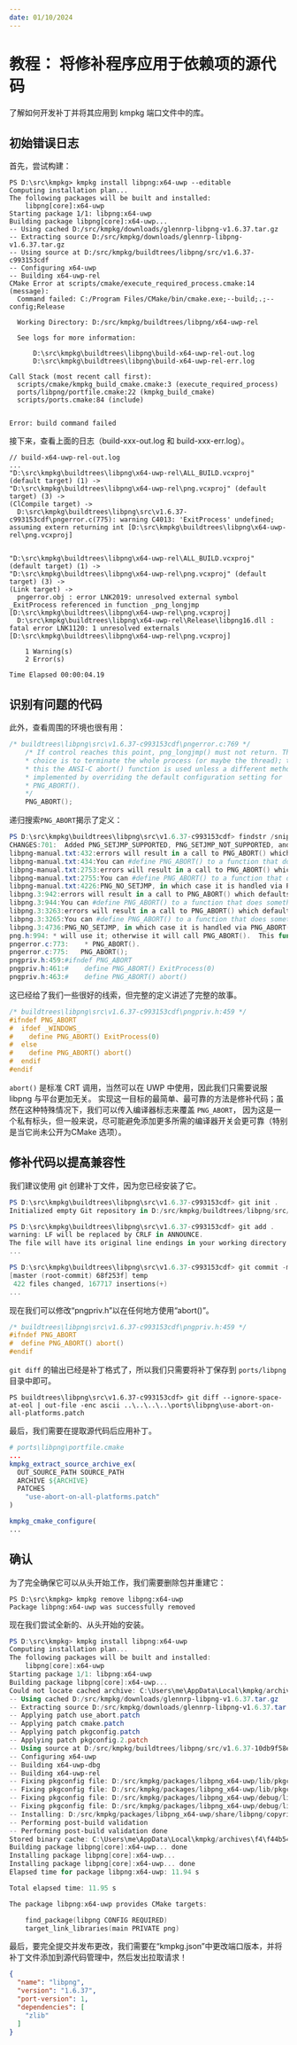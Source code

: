 ```yaml
---
date: 01/10/2024
---
```

# 教程： 将修补程序应用于依赖项的源代码

了解如何开发补丁并将其应用到 kmpkg 端口文件中的库。

## 初始错误日志

首先，尝试构建：

```shell
PS D:\src\kmpkg> kmpkg install libpng:x64-uwp --editable
Computing installation plan...
The following packages will be built and installed:
    libpng[core]:x64-uwp
Starting package 1/1: libpng:x64-uwp
Building package libpng[core]:x64-uwp...
-- Using cached D:/src/kmpkg/downloads/glennrp-libpng-v1.6.37.tar.gz
-- Extracting source D:/src/kmpkg/downloads/glennrp-libpng-v1.6.37.tar.gz
-- Using source at D:/src/kmpkg/buildtrees/libpng/src/v1.6.37-c993153cdf
-- Configuring x64-uwp
-- Building x64-uwp-rel
CMake Error at scripts/cmake/execute_required_process.cmake:14 (message):
  Command failed: C:/Program Files/CMake/bin/cmake.exe;--build;.;--config;Release

  Working Directory: D:/src/kmpkg/buildtrees/libpng/x64-uwp-rel

  See logs for more information:

      D:\src\kmpkg\buildtrees\libpng\build-x64-uwp-rel-out.log
      D:\src\kmpkg\buildtrees\libpng\build-x64-uwp-rel-err.log

Call Stack (most recent call first):
  scripts/cmake/kmpkg_build_cmake.cmake:3 (execute_required_process)
  ports/libpng/portfile.cmake:22 (kmpkg_build_cmake)
  scripts/ports.cmake:84 (include)


Error: build command failed
```

接下来，查看上面的日志（build-xxx-out.log 和 build-xxx-err.log）。

```console
// build-x64-uwp-rel-out.log
...
"D:\src\kmpkg\buildtrees\libpng\x64-uwp-rel\ALL_BUILD.vcxproj" (default target) (1) ->
"D:\src\kmpkg\buildtrees\libpng\x64-uwp-rel\png.vcxproj" (default target) (3) ->
(ClCompile target) -> 
  D:\src\kmpkg\buildtrees\libpng\src\v1.6.37-c993153cdf\pngerror.c(775): warning C4013: 'ExitProcess' undefined; assuming extern returning int [D:\src\kmpkg\buildtrees\libpng\x64-uwp-rel\png.vcxproj]


"D:\src\kmpkg\buildtrees\libpng\x64-uwp-rel\ALL_BUILD.vcxproj" (default target) (1) ->
"D:\src\kmpkg\buildtrees\libpng\x64-uwp-rel\png.vcxproj" (default target) (3) ->
(Link target) -> 
  pngerror.obj : error LNK2019: unresolved external symbol _ExitProcess referenced in function _png_longjmp [D:\src\kmpkg\buildtrees\libpng\x64-uwp-rel\png.vcxproj]
  D:\src\kmpkg\buildtrees\libpng\x64-uwp-rel\Release\libpng16.dll : fatal error LNK1120: 1 unresolved externals [D:\src\kmpkg\buildtrees\libpng\x64-uwp-rel\png.vcxproj]

    1 Warning(s)
    2 Error(s)

Time Elapsed 00:00:04.19
```

## 识别有问题的代码

此外，查看周围的环境也很有用：

```c
/* buildtrees\libpng\src\v1.6.37-c993153cdf\pngerror.c:769 */
    /* If control reaches this point, png_longjmp() must not return. The only
    * choice is to terminate the whole process (or maybe the thread); to do
    * this the ANSI-C abort() function is used unless a different method is
    * implemented by overriding the default configuration setting for
    * PNG_ABORT().
    */
    PNG_ABORT();
```

递归搜索`PNG_ABORT`揭示了定义：

```powershell
PS D:\src\kmpkg\buildtrees\libpng\src\v1.6.37-c993153cdf> findstr /snipl "PNG_ABORT" *
CHANGES:701:  Added PNG_SETJMP_SUPPORTED, PNG_SETJMP_NOT_SUPPORTED, and PNG_ABORT() macros
libpng-manual.txt:432:errors will result in a call to PNG_ABORT() which defaults to abort().
libpng-manual.txt:434:You can #define PNG_ABORT() to a function that does something
libpng-manual.txt:2753:errors will result in a call to PNG_ABORT() which defaults to abort().
libpng-manual.txt:2755:You can #define PNG_ABORT() to a function that does something
libpng-manual.txt:4226:PNG_NO_SETJMP, in which case it is handled via PNG_ABORT()),
libpng.3:942:errors will result in a call to PNG_ABORT() which defaults to abort().
libpng.3:944:You can #define PNG_ABORT() to a function that does something
libpng.3:3263:errors will result in a call to PNG_ABORT() which defaults to abort().
libpng.3:3265:You can #define PNG_ABORT() to a function that does something
libpng.3:4736:PNG_NO_SETJMP, in which case it is handled via PNG_ABORT()),
png.h:994: * will use it; otherwise it will call PNG_ABORT().  This function was
pngerror.c:773:    * PNG_ABORT().
pngerror.c:775:   PNG_ABORT();
pngpriv.h:459:#ifndef PNG_ABORT
pngpriv.h:461:#    define PNG_ABORT() ExitProcess(0)
pngpriv.h:463:#    define PNG_ABORT() abort()
```

这已经给了我们一些很好的线索，但完整的定义讲述了完整的故事。

```c
/* buildtrees\libpng\src\v1.6.37-c993153cdf\pngpriv.h:459 */
#ifndef PNG_ABORT
#  ifdef _WINDOWS_
#    define PNG_ABORT() ExitProcess(0)
#  else
#    define PNG_ABORT() abort()
#  endif
#endif
```

`abort()` 是标准 CRT 调用，当然可以在 UWP 中使用，因此我们只需要说服 libpng 与平台更加无关。
实现这一目标的最简单、最可靠的方法是修补代码；虽然在这种特殊情况下，我们可以传入编译器标志来覆盖 `PNG_ABORT`，
因为这是一个私有标头，但一般来说，尽可能避免添加更多所需的编译器开关会更可靠（特别是当它尚未公开为CMake 选项）。

## 修补代码以提高兼容性

我们建议使用 git 创建补丁文件，因为您已经安装了它。

```powershell
PS D:\src\kmpkg\buildtrees\libpng\src\v1.6.37-c993153cdf> git init .
Initialized empty Git repository in D:/src/kmpkg/buildtrees/libpng/src/v1.6.37-c993153cdf/.git/

PS D:\src\kmpkg\buildtrees\libpng\src\v1.6.37-c993153cdf> git add .
warning: LF will be replaced by CRLF in ANNOUNCE.
The file will have its original line endings in your working directory.
...

PS D:\src\kmpkg\buildtrees\libpng\src\v1.6.37-c993153cdf> git commit -m "temp"
[master (root-commit) 68f253f] temp
 422 files changed, 167717 insertions(+)
...
```

现在我们可以修改“pngpriv.h”以在任何地方使用“abort()”。

```c
/* buildtrees\libpng\src\v1.6.37-c993153cdf\pngpriv.h:459 */
#ifndef PNG_ABORT
#  define PNG_ABORT() abort()
#endif
```

`git diff` 的输出已经是补丁格式了，所以我们只需要将补丁保存到 `ports/libpng` 目录中即可。

```shell
PS buildtrees\libpng\src\v1.6.37-c993153cdf> git diff --ignore-space-at-eol | out-file -enc ascii ..\..\..\..\ports\libpng\use-abort-on-all-platforms.patch
```

最后，我们需要在提取源代码后应用补丁。

```cmake
# ports\libpng\portfile.cmake
...
kmpkg_extract_source_archive_ex(
  OUT_SOURCE_PATH SOURCE_PATH
  ARCHIVE ${ARCHIVE}
  PATCHES 
    "use-abort-on-all-platforms.patch"
)

kmpkg_cmake_configure(
...
```

## 确认

为了完全确保它可以从头开始工作，我们需要删除包并重建它：

```shell
PS D:\src\kmpkg> kmpkg remove libpng:x64-uwp
Package libpng:x64-uwp was successfully removed
```

现在我们尝试全新的、从头开始的安装。

```powershell
PS D:\src\kmpkg> kmpkg install libpng:x64-uwp
Computing installation plan...
The following packages will be built and installed:
    libpng[core]:x64-uwp
Starting package 1/1: libpng:x64-uwp
Building package libpng[core]:x64-uwp...
Could not locate cached archive: C:\Users\me\AppData\Local\kmpkg/archives\f4\f44b54f818f78b9a4ccd34b3666f566f94286850.zip
-- Using cached D:/src/kmpkg/downloads/glennrp-libpng-v1.6.37.tar.gz
-- Extracting source D:/src/kmpkg/downloads/glennrp-libpng-v1.6.37.tar.gz
-- Applying patch use_abort.patch
-- Applying patch cmake.patch
-- Applying patch pkgconfig.patch
-- Applying patch pkgconfig.2.patch
-- Using source at D:/src/kmpkg/buildtrees/libpng/src/v1.6.37-10db9f58e4.clean
-- Configuring x64-uwp
-- Building x64-uwp-dbg
-- Building x64-uwp-rel
-- Fixing pkgconfig file: D:/src/kmpkg/packages/libpng_x64-uwp/lib/pkgconfig/libpng.pc
-- Fixing pkgconfig file: D:/src/kmpkg/packages/libpng_x64-uwp/lib/pkgconfig/libpng16.pc
-- Fixing pkgconfig file: D:/src/kmpkg/packages/libpng_x64-uwp/debug/lib/pkgconfig/libpng.pc
-- Fixing pkgconfig file: D:/src/kmpkg/packages/libpng_x64-uwp/debug/lib/pkgconfig/libpng16.pc
-- Installing: D:/src/kmpkg/packages/libpng_x64-uwp/share/libpng/copyright
-- Performing post-build validation
-- Performing post-build validation done
Stored binary cache: C:\Users\me\AppData\Local\kmpkg/archives\f4\f44b54f818f78b9a4ccd34b3666f566f94286850.zip
Building package libpng[core]:x64-uwp... done
Installing package libpng[core]:x64-uwp...
Installing package libpng[core]:x64-uwp... done
Elapsed time for package libpng:x64-uwp: 11.94 s

Total elapsed time: 11.95 s

The package libpng:x64-uwp provides CMake targets:

    find_package(libpng CONFIG REQUIRED)
    target_link_libraries(main PRIVATE png)
```

最后，要完全提交并发布更改，我们需要在“kmpkg.json”中更改端口版本，并将补丁文件添加到源代码管理中，然后发出拉取请求！

```json
{
  "name": "libpng",
  "version": "1.6.37",
  "port-version": 1,
  "dependencies": [
    "zlib"
  ]
}
```
